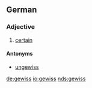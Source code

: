 ==German==

===Adjective===
{{de-adj|comparative=gewisser|superlative=gewissesten}}

# [[certain]]

====Antonyms====
*[[ungewiss]]

[[de:gewiss]]
[[io:gewiss]]
[[nds:gewiss]]